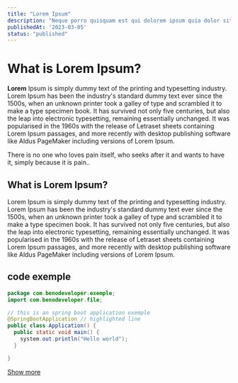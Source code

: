 ```yaml
---
title: "Lorem Ipsum"
description: "Neque porro quisquam est qui dolorem ipsum quia dolor sit amet, consectetur, adipisci velit..."
publishedAt: '2023-03-05'
status: "published"
---
```


# What is Lorem Ipsum?

**Lorem** Ipsum is simply dummy text of the printing and typesetting industry. Lorem Ipsum has been the industry's standard dummy text ever since the 1500s, when an unknown printer took a galley of type and scrambled it to make a type specimen book. It has survived not only five centuries, but also the leap into electronic typesetting, remaining essentially unchanged. It was popularised in the 1960s with the release of Letraset sheets containing Lorem Ipsum passages, and more recently with desktop publishing software like Aldus PageMaker including versions of Lorem Ipsum.

<Notice> 
  There is no one who loves pain itself, who seeks after it and wants to have it, simply because it is pain..
</Notice>

## What is Lorem Ipsum?


Lorem Ipsum is simply dummy text of the printing and typesetting industry. Lorem Ipsum has been the industry's standard dummy text ever since the 1500s, when an unknown printer took a galley of type and scrambled it to make a type specimen book. It has survived not only five centuries, but also the leap into electronic typesetting, remaining essentially unchanged. It was popularised in the 1960s with the release of Letraset sheets containing Lorem Ipsum passages, and more recently with desktop publishing software like Aldus PageMaker including versions of Lorem Ipsum.


## code exemple
```java showLineNumbers title="main.java" {5}
package com.benodeveloper.exemple;
import com.benodeveloper.file;

// this is an spring boot application exemple
@SpringBootApplication // highlighted line
public class Application() {
  public static void main() {
    system.out.println("Hello world");
  }

}

```

[Show more](https://www.lipsum.com/)